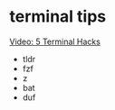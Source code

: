 # terminal tips

[Video: 5 Terminal Hacks](https://youtu.be/mvWYdrn7m2c?si=yJuckeXD8pprPs3-)

* tldr
* fzf
* z
* bat
* duf